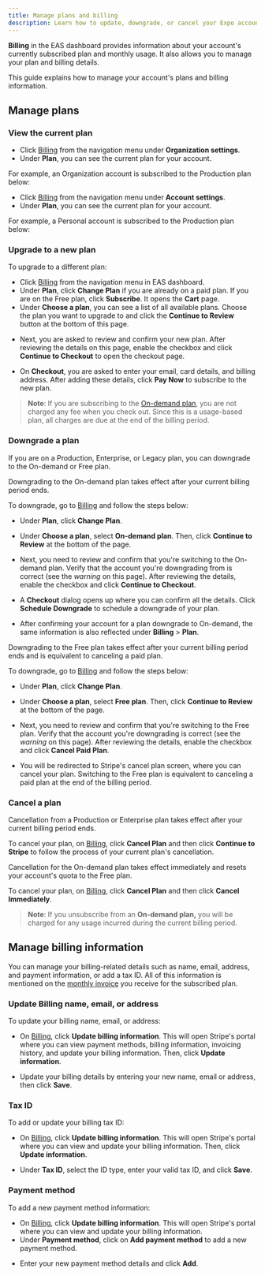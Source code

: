 ```yaml
---
title: Manage plans and billing
description: Learn how to update, downgrade, or cancel your Expo account's plans and manage billing details.
---
```



**Billing** in the EAS dashboard provides information about your account's currently subscribed plan and monthly usage. It also allows you to manage your plan and billing details.

This guide explains how to manage your account's plans and billing information.

## Manage plans

### View the current plan

<Tabs>

<Tab label="For Organization accounts">

- Click [Billing](https://expo.dev/settings/billing) from the navigation menu under **Organization settings**.
- Under **Plan**, you can see the current plan for your account.

For example, an Organization account is subscribed to the Production plan below:

<ContentSpotlight
  alt="Billing page in EAS dashboard displays the current plan for an Organization account."
  src="/static/images/billing/management/billing-01.png"
/>

</Tab>

<Tab label="For Personal accounts">

- Click [Billing](https://expo.dev/settings/billing) from the navigation menu under **Account settings**.
- Under **Plan**, you can see the current plan for your account.

For example, a Personal account is subscribed to the Production plan below:

<ContentSpotlight
  alt="Billing page in EAS dashboard displays the current plan for a Personal account."
  src="/static/images/billing/management/billing-02.png"
/>

</Tab>

</Tabs>

### Upgrade to a new plan

To upgrade to a different plan:

- Click [Billing](https://expo.dev/settings/billing) from the navigation menu in EAS dashboard.
- Under **Plan**, click **Change Plan** if you are already on a paid plan. If you are on the Free plan, click **Subscribe**. It opens the **Cart** page.
- Under **Choose a plan**, you can see a list of all available plans. Choose the plan you want to upgrade to and click the **Continue to Review** button at the bottom of this page.

<ContentSpotlight
  alt="Billing page in EAS dashboard displays the list of available plans to upgrade."
  src="/static/images/billing/management/billing-03.png"
  className="max-w-[640px]"
/>

- Next, you are asked to review and confirm your new plan. After reviewing the details on this page, enable the checkbox and click **Continue to Checkout** to open the checkout page.

<ContentSpotlight
  alt="Billing page in EAS dashboard displays the review page for the selected plan to upgrade."
  src="/static/images/billing/management/billing-04.png"
  className="max-w-[640px]"
/>

- On **Checkout**, you are asked to enter your email, card details, and billing address. After adding these details, click **Pay Now** to subscribe to the new plan.

> **Note**: If you are subscribing to the [On-demand plan](/billing/plans/#on-demand), you are not charged any fee when you check out. Since this is a usage-based plan, all charges are due at the end of the billing period.

### Downgrade a plan

If you are on a Production, Enterprise, or Legacy plan, you can downgrade to the On-demand or Free plan.

<Tabs>

<Tab label="To On-demand plan">

Downgrading to the On-demand plan takes effect after your current billing period ends.

To downgrade, go to [Billing](https://expo.dev/settings/billing) and follow the steps below:

- Under **Plan**, click **Change Plan**.

<ContentSpotlight
  alt="Billing page in EAS dashboard displays the Change Plan button to downgrade a plan."
  src="/static/images/billing/management/billing-05.png"
  className="max-w-[720px]"
/>

- Under **Choose a plan**, select **On-demand plan**. Then, click **Continue to Review** at the bottom of the page.

<ContentSpotlight
  alt="On Cart, select On-demand plan under Choose a plan and Continue to Review at the bottom of the page in EAS dashboard."
  src="/static/images/billing/management/billing-06.png"
  className="max-w-[640px]"
/>

- Next, you need to review and confirm that you're switching to the On-demand plan. Verify that the account you're downgrading from is correct (see the _warning_ on this page). After reviewing the details, enable the checkbox and click **Continue to Checkout**.

<ContentSpotlight
  alt="Billing page in EAS dashboard displays the review page for the selected plan to downgrade."
  src="/static/images/billing/management/billing-07.png"
  className="max-w-[640px]"
/>

- A **Checkout** dialog opens up where you can confirm all the details. Click **Schedule Downgrade** to schedule a downgrade of your plan.

<ContentSpotlight
  alt="Billing page in EAS dashboard displays the review page for the selected plan to downgrade."
  src="/static/images/billing/management/billing-08.png"
  className="max-w-[280px]"
/>

- After confirming your account for a plan downgrade to On-demand, the same information is also reflected under **Billing** > **Plan**.

<ContentSpotlight
  alt="Billing page in EAS dashboard displays the review page for the selected plan to downgrade."
  src="/static/images/billing/management/billing-09.png"
  className="max-w-[640px]"
/>

</Tab>

<Tab label="To Free plan">

Downgrading to the Free plan takes effect after your current billing period ends and is equivalent to canceling a paid plan.

To downgrade, go to [Billing](https://expo.dev/settings/billing) and follow the steps below:

- Under **Plan**, click **Change Plan**.

<ContentSpotlight
  alt="Billing page in EAS dashboard displays the Change Plan button to downgrade a plan."
  src="/static/images/billing/management/billing-05.png"
  className="max-w-[720px]"
/>

- Under **Choose a plan**, select **Free plan**. Then, click **Continue to Review** at the bottom of the page.

<ContentSpotlight
  alt="On Cart, select Free plan under Choose a plan and Continue to Review at the bottom of the page in the EAS dashboard."
  src="/static/images/billing/management/billing-10.png"
  className="max-w-[640px]"
/>

- Next, you need to review and confirm that you're switching to the Free plan. Verify that the account you're downgrading is correct (see the _warning_ on this page). After reviewing the details, enable the checkbox and click **Cancel Paid Plan**.

<ContentSpotlight
  alt="Billing page in EAS dashboard displays the review page for the selected plan to downgrade."
  src="/static/images/billing/management/billing-11.png"
  className="max-w-[640px]"
/>

- You will be redirected to Stripe's cancel plan screen, where you can cancel your plan. Switching to the Free plan is equivalent to canceling a paid plan at the end of the billing period.

</Tab>

</Tabs>

### Cancel a plan

<Tabs>

<Tab label="From Production or Enterprise plan">

Cancellation from a Production or Enterprise plan takes effect after your current billing period ends.

To cancel your plan, on [Billing](https://expo.dev/settings/billing), click **Cancel Plan** and then click **Continue to Stripe** to follow the process of your current plan's cancellation.

<ContentSpotlight
  alt="Billing page in EAS dashboard displays the Cancel Plan button to cancel a plan."
  src="/static/images/billing/management/billing-12.png"
  className="max-w-[640px]"
/>

</Tab>

<Tab label="From On-demand to Free plan">

Cancellation for the On-demand plan takes effect immediately and resets your account's quota to the Free plan.

To cancel your plan, on [Billing](https://expo.dev/settings/billing), click **Cancel Plan** and then click **Cancel Immediately**.

<ContentSpotlight
  alt="Billing page in EAS dashboard displays the Cancel Plan button to cancel a plan."
  src="/static/images/billing/management/billing-12.png"
  className="max-w-[640px]"
/>

> **Note**: If you unsubscribe from an **On-demand plan,** you will be charged for any usage incurred during the current billing period.

</Tab>

</Tabs>

## Manage billing information

You can manage your billing-related details such as name, email, address, and payment information, or add a tax ID. All of this information is mentioned on the [monthly invoice](/billing/invoices-and-receipts/) you receive for the subscribed plan.

### Update Billing name, email, or address

To update your billing name, email, or address:

- On [Billing](https://expo.dev/settings/billing), click **Update billing information**. This will open Stripe's portal where you can view payment methods, billing information, invoicing history, and update your billing information. Then, click **Update information**.

<ContentSpotlight
  alt="Billing page in EAS dashboard displays the Update billing information button to update billing details."
  src="/static/images/billing/management/billing-13.png"
  className="max-w-[640px]"
/>

- Update your billing details by entering your new name, email or address, then click **Save**.

<ContentSpotlight
  alt="On Billing information, enter the new name, email, or address and click Save to update the billing details."
  src="/static/images/billing/management/billing-14.png"
  className="max-w-[200px]"
/>

### Tax ID

To add or update your billing tax ID:

- On [Billing](https://expo.dev/settings/billing), click **Update billing information**. This will open Stripe's portal where you can view and update your billing information. Then, click **Update information**.

<ContentSpotlight
  alt="Billing page in EAS dashboard displays the Update billing information button to update billing details."
  src="/static/images/billing/management/billing-13.png"
  className="max-w-[640px]"
/>

- Under **Tax ID**, select the ID type, enter your valid tax ID, and click **Save**.

<ContentSpotlight
  alt="On Billing information, enter the new tax ID and click Save to update the billing detail."
  src="/static/images/billing/management/billing-15.png"
  className="max-w-[200px]"
/>

### Payment method

To add a new payment method information:

- On [Billing](https://expo.dev/settings/billing), click **Update billing information**. This will open Stripe's portal where you can view and update your billing information.
- Under **Payment method**, click on **Add payment method** to add a new payment method.

<ContentSpotlight
  alt="On Billing information, you can add a new payment method."
  src="/static/images/billing/management/payment-01.png"
  className="max-w-[400px]"
/>

- Enter your new payment method details and click **Add**.

<ContentSpotlight
  alt="On add a new payment method, enter the new payment method details."
  src="/static/images/billing/management/payment-02.png"
  className="max-w-[320px]"
/>
